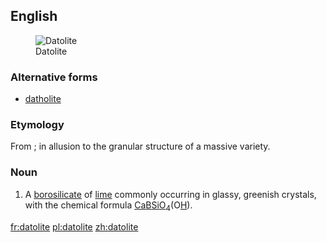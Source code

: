 ==English==
[[Image:Datolite_Roncari_quarry.jpg|thumb|Datolite]]

===Alternative forms===
* [[datholite]]

===Etymology===
From {{etyl|grc|en}} {{term|δατέομαι||I divide|lang=grc}} {{suffix||lite|lang=en}}; in allusion to the granular structure of a massive variety.

===Noun===
{{en-noun}}

# {{context|mineral|lang=en}} A [[borosilicate]] of [[lime]] commonly occurring in glassy, greenish crystals, with the chemical formula [[calcium|Ca]][[boron|B]][[silicon|Si]][[oxygen|O]]<sub>4</sub>(O[[hydrogen|H]]).

[[fr:datolite]]
[[pl:datolite]]
[[zh:datolite]]